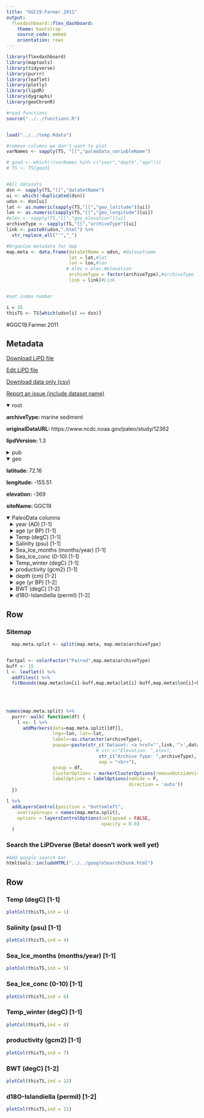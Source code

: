 ```yaml
---
title: "GGC19.Farmer.2011"
output: 
  flexdashboard::flex_dashboard:
    theme: bootstrap
    source_code: embed
    orientation: rows
---
```


```r
library(flexdashboard)
library(maptools)
library(tidyverse)
library(purrr)
library(leaflet)
library(plotly)
library(lipdR)
library(dygraphs)
library(geoChronR)

#read functions
source("../../functions.R")


load("../../temp.Rdata")

#remove columns we don't want to plot
varNames <- sapply(TS, "[[","paleoData_variableName")

# good <- which(!(varNames %in% c("year","depth","age")))
# TS <- TS[good]


#All datasets
dsn <- sapply(TS,"[[","dataSetName")
ui <- which(!duplicated(dsn))
udsn <- dsn[ui]
lat <- as.numeric(sapply(TS,"[[","geo_latitude")[ui])
lon <- as.numeric(sapply(TS,"[[","geo_longitude")[ui])
#elev <- sapply(TS,"[[","geo_elevation")[ui]
archiveType <- sapply(TS,"[[","archiveType")[ui]
link <- paste0(udsn,".html") %>% 
  str_replace_all("'","_")

#Organize metadata for map
map.meta <- data.frame(dataSetName = udsn, #datasetname
                       lat = lat,#lat
                       lon = lon,#lon
                      # elev = elev,#elevation
                       archiveType = factor(archiveType),#archiveType
                       link = link)#Link


#set index number

i = 35
thisTS <- TS[which(udsn[i] == dsn)]
```
#GGC19.Farmer.2011

Metadata {.sidebar}
-------------------------------------
[Download LiPD file](GGC19.Farmer.2011.lpd)
            

[Edit LiPD file](http://lipd.net/playground?source=http://lipdverse.org/wNAm0_1_0/GGC19.Farmer.2011.lpd)
            

[Download data only (csv)](GGC19.Farmer.2011.csv)
            

[Report an issue (include dataset name)](https://github.com/nickmckay/LiPDverse/issues)

<details open style="margin-left: 0px">
<summary>root</summary>
<p style="margin-left: 0px"><strong>archiveType: </strong>marine sediment
<p style="margin-left: 0px"><strong>originalDataURL: </strong>https://www.ncdc.noaa.gov/paleo/study/12362
<p style="margin-left: 0px"><strong>lipdVersion: </strong>1.3
</details>
<details>
<summary>pub</summary>
<details style="margin-left: 10px">
<summary>pub1</summary>
<p style="margin-left: 10px"><strong>citeKey: </strong>farmer2011westernarcticoceantempera
<p style="margin-left: 10px"><strong>journal: </strong>Geophysical Research Letters
<p style="margin-left: 10px"><strong>volume: </strong>38
<p style="margin-left: 10px"><strong>pages: </strong>n/a-n/a
<p style="margin-left: 10px"><strong>pubYear: </strong>2011
<p style="margin-left: 10px"><strong>title: </strong>Western Arctic Ocean temperature variability during the last 8000 years
</details>
</details>
<details open style="margin-left: 0px">
<summary>geo</summary>
<p style="margin-left: 0px"><strong>latitude: </strong>72.16
<p style="margin-left: 0px"><strong>longitude: </strong>-155.51
<p style="margin-left: 0px"><strong>elevation: </strong>-369
<p style="margin-left: 0px"><strong>siteName: </strong>GGC19
</details>
<details open>
<summary>PaleoData columns</summary>
<details style="margin-left: 10px">
<summary>year (AD) [1-1]</summary>
<p style="margin-left: 10px"><strong>TSid: </strong>WEB51a8c8e2
<p style="margin-left: 10px"><strong>variableName: </strong>year
<p style="margin-left: 10px"><strong>units: </strong>AD
<p style="margin-left: 10px"><strong>description: </strong>Year AD
</details>
<details style="margin-left: 10px">
<summary>age (yr BP) [1-1]</summary>
<p style="margin-left: 10px"><strong>TSid: </strong>WEB6c332c90
<p style="margin-left: 10px"><strong>variableName: </strong>age
<p style="margin-left: 10px"><strong>units: </strong>yr BP
<p style="margin-left: 10px"><strong>description: </strong>Years before present (1950) yr BP
</details>
<details style="margin-left: 10px">
<summary>Temp (degC) [1-1]</summary>
<p style="margin-left: 10px"><strong>TSid: </strong>GH1cf1e0ac
<p style="margin-left: 10px"><strong>variableName: </strong>Temp
<p style="margin-left: 10px"><strong>units: </strong>degC
<p style="margin-left: 10px"><strong>useInGlobalTemperatureAnalysis: </strong>TRUE
<details>
<summary>interpretation</summary>
<details style="margin-left: 20px">
<summary>1</summary>
<p style="margin-left: 20px"><strong>direction: </strong>positive
<p style="margin-left: 20px"><strong>interpDirection: </strong>positive
<p style="margin-left: 20px"><strong>scope: </strong>climate
<p style="margin-left: 20px"><strong>seasonality: </strong>summer
<p style="margin-left: 20px"><strong>variable: </strong>T
<p style="margin-left: 20px"><strong>variableDetail: </strong>SST
</details>
</details>
</details>
<details style="margin-left: 10px">
<summary>Salinity (psu) [1-1]</summary>
<p style="margin-left: 10px"><strong>TSid: </strong>GH7ee92330
<p style="margin-left: 10px"><strong>variableName: </strong>Salinity
<p style="margin-left: 10px"><strong>units: </strong>psu
<p style="margin-left: 10px"><strong>useInGlobalTemperatureAnalysis: </strong>FALSE
<details>
<summary>interpretation</summary>
<details style="margin-left: 20px">
<summary>1</summary>
<p style="margin-left: 20px"><strong>direction: </strong>positive
<p style="margin-left: 20px"><strong>interpDirection: </strong>positive
<p style="margin-left: 20px"><strong>scope: </strong>climate
<p style="margin-left: 20px"><strong>seasonality: </strong>summer
<p style="margin-left: 20px"><strong>variable: </strong>S
<p style="margin-left: 20px"><strong>variableDetail: </strong>SSS
</details>
</details>
</details>
<details style="margin-left: 10px">
<summary>Sea_Ice_months (months/year) [1-1]</summary>
<p style="margin-left: 10px"><strong>TSid: </strong>GH19e66ffa
<p style="margin-left: 10px"><strong>variableName: </strong>Sea_Ice_months
<p style="margin-left: 10px"><strong>units: </strong>months/year
<p style="margin-left: 10px"><strong>useInGlobalTemperatureAnalysis: </strong>TRUE
<details>
<summary>interpretation</summary>
<details style="margin-left: 20px">
<summary>1</summary>
<p style="margin-left: 20px"><strong>direction: </strong>positive
<p style="margin-left: 20px"><strong>interpDirection: </strong>positive
<p style="margin-left: 20px"><strong>scope: </strong>climate
<p style="margin-left: 20px"><strong>seasonality: </strong>annual
<p style="margin-left: 20px"><strong>variable: </strong>ICE
<p style="margin-left: 20px"><strong>variableDetail: </strong>sea
</details>
</details>
</details>
<details style="margin-left: 10px">
<summary>Sea_Ice_conc (0-10) [1-1]</summary>
<p style="margin-left: 10px"><strong>TSid: </strong>GHfc5a45a8
<p style="margin-left: 10px"><strong>variableName: </strong>Sea_Ice_conc
<p style="margin-left: 10px"><strong>units: </strong>0-10
<p style="margin-left: 10px"><strong>useInGlobalTemperatureAnalysis: </strong>FALSE
<details>
<summary>interpretation</summary>
<details style="margin-left: 20px">
<summary>1</summary>
<p style="margin-left: 20px"><strong>direction: </strong>positive
<p style="margin-left: 20px"><strong>interpDirection: </strong>positive
<p style="margin-left: 20px"><strong>scope: </strong>climate
<p style="margin-left: 20px"><strong>seasonality: </strong>annual
<p style="margin-left: 20px"><strong>variable: </strong>ICE
<p style="margin-left: 20px"><strong>variableDetail: </strong>sea
</details>
</details>
</details>
<details style="margin-left: 10px">
<summary>Temp_winter (degC) [1-1]</summary>
<p style="margin-left: 10px"><strong>TSid: </strong>WEB2ab3d1cb
<p style="margin-left: 10px"><strong>variableName: </strong>Temp_winter
<p style="margin-left: 10px"><strong>units: </strong>degC
<details>
<summary>interpretation</summary>
<details style="margin-left: 20px">
<summary>1</summary>
<p style="margin-left: 20px"><strong>scope: </strong>climate
<p style="margin-left: 20px"><strong>seasonality: </strong>winter
<p style="margin-left: 20px"><strong>variable: </strong>T
<p style="margin-left: 20px"><strong>variableDetail: </strong>SST
</details>
</details>
</details>
<details style="margin-left: 10px">
<summary>productivity (gcm2) [1-1]</summary>
<p style="margin-left: 10px"><strong>TSid: </strong>GH69b77781
<p style="margin-left: 10px"><strong>variableName: </strong>productivity
<p style="margin-left: 10px"><strong>units: </strong>gcm2
<p style="margin-left: 10px"><strong>useInGlobalTemperatureAnalysis: </strong>FALSE
</details>
<details style="margin-left: 10px">
<summary>depth (cm) [1-2]</summary>
<p style="margin-left: 10px"><strong>TSid: </strong>WEB73e65930
<p style="margin-left: 10px"><strong>variableName: </strong>depth
<p style="margin-left: 10px"><strong>units: </strong>cm
</details>
<details style="margin-left: 10px">
<summary>age (yr BP) [1-2]</summary>
<p style="margin-left: 10px"><strong>TSid: </strong>WEB5ed40776
<p style="margin-left: 10px"><strong>variableName: </strong>age
<p style="margin-left: 10px"><strong>units: </strong>yr BP
</details>
<details style="margin-left: 10px">
<summary>BWT (degC) [1-2]</summary>
<p style="margin-left: 10px"><strong>TSid: </strong>WEB83c93f8b
<p style="margin-left: 10px"><strong>variableName: </strong>BWT
<p style="margin-left: 10px"><strong>units: </strong>degC
<details>
<summary>interpretation</summary>
<details style="margin-left: 20px">
<summary>1</summary>
<p style="margin-left: 20px"><strong>scope: </strong>climate
<p style="margin-left: 20px"><strong>seasonality: </strong>annual
<p style="margin-left: 20px"><strong>variable: </strong>T
<p style="margin-left: 20px"><strong>variableDetail: </strong>bottom water temperature
</details>
</details>
</details>
<details style="margin-left: 10px">
<summary>d18O-Islandiella (permil) [1-2]</summary>
<p style="margin-left: 10px"><strong>TSid: </strong>WEB3c7ed2c6
<p style="margin-left: 10px"><strong>variableName: </strong>d18O-Islandiella
<p style="margin-left: 10px"><strong>units: </strong>permil
</details>

Row {.tabset .tabset-fade}
-----------------------------------------------------------------------

### Sitemap

```r
  map.meta.split <- split(map.meta, map.meta$archiveType)


factpal <- colorFactor("Paired",map.meta$archiveType)
buff <- 15
l <- leaflet() %>% 
  addTiles() %>% 
  fitBounds(map.meta$lon[i]-buff,map.meta$lat[i]-buff,map.meta$lon[i]+buff,map.meta$lat[i]+buff)
  

  
  
names(map.meta.split) %>%
  purrr::walk( function(df) {
    l <<- l %>%
      addMarkers(data=map.meta.split[[df]],
                 lng=~lon, lat=~lat,
                 label=~as.character(archiveType),
                 popup=~paste(str_c('Dataset: <a href="',link,'">',dataSetName,'</a>'),
                                 # str_c("Elevation: ",elev),
                                  str_c("Archive Type: ",archiveType),
                                  sep = "<br>"),
                 group = df,
                 clusterOptions = markerClusterOptions(removeOutsideVisibleBounds = F),
                 labelOptions = labelOptions(noHide = F,
                                             direction = 'auto'))
  })

l %>%
  addLayersControl(position = "bottomleft",
    overlayGroups = names(map.meta.split),
    options = layersControlOptions(collapsed = FALSE,
                                   opacity = 0.8)
  )
```

### Search the LiPDverse (Beta! doesn't work well yet)
```r
#Add google search bar
htmltools::includeHTML("../../googleSearchChunk.html")
```


Row {.tabset .tabset-fade}
-----------------------------------------------------------------------

### Temp (degC) [1-1]
```r
plotCol(thisTS,ind = 1)
```

### Salinity (psu) [1-1]
```r
plotCol(thisTS,ind = 4)
```

### Sea_Ice_months (months/year) [1-1]
```r
plotCol(thisTS,ind = 5)
```

### Sea_Ice_conc (0-10) [1-1]
```r
plotCol(thisTS,ind = 6)
```

### Temp_winter (degC) [1-1]
```r
plotCol(thisTS,ind = 8)
```

### productivity (gcm2) [1-1]
```r
plotCol(thisTS,ind = 7)
```

### BWT (degC) [1-2]
```r
plotCol(thisTS,ind = 12)
```

### d18O-Islandiella (permil) [1-2]
```r
plotCol(thisTS,ind = 11)
```

